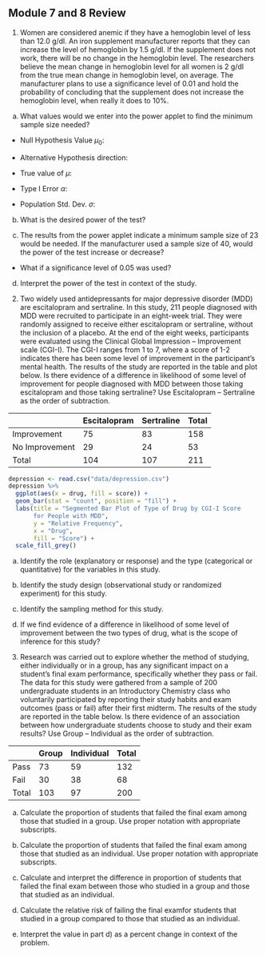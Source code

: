 ## Module 7 and 8 Review 

1. Women are considered anemic if they have a hemoglobin level of less than 12.0 g/dl. An iron supplement manufacturer reports that they can increase the level of hemoglobin by 1.5 g/dl. If the supplement does not work, there will be no change in the hemoglobin level.  The researchers believe the mean change in hemoglobin level for all women is 2 g/dl from the true mean change in hemoglobin level, on average.  The manufacturer plans to use a significance level of 0.01 and hold the probability of concluding that the supplement does not increase the hemoglobin level, when really it does to 10%.  

a.  What values would we enter into the power applet to find the minimum sample size needed?

* Null Hypothesis Value $\mu_0$:

\vspace{0.1in}

* Alternative Hypothesis direction:

\vspace{0.1in}

* True value of $\mu$:

\vspace{0.1in}
	
* Type I Error $\alpha$:

\vspace{0.1in}

* Population Std. Dev. $\sigma$:

b.  What is the desired power of the test?

\vspace{2.5in}

c.  The results from the power applet indicate a minimum sample size of 23 would be needed.  If the manufacturer used a sample size of 40, would the power of the test increase or decrease?

\vspace{0.2in}

* What if a significance level of 0.05 was used?

\vspace{0.2in}

d.  Interpret the power of the test in context of the study.

\newpage

2. Two widely used antidepressants for major depressive disorder (MDD) are escitalopram and sertraline. In this study, 211 people diagnosed with MDD were recruited to participate in an eight-week trial. They were randomly assigned to receive either escitalopram or sertraline, without the inclusion of a placebo. At the end of the eight weeks, participants were evaluated using the Clinical Global Impression – Improvement scale (CGI-I). The CGI-I ranges from 1 to 7, where a score of 1-2 indicates there has been some level of improvement in the participant’s mental health. The results of the study are reported in the table and plot below.  Is there evidence of a difference in likelihood of some level of improvement for people diagnosed with MDD between those taking escitalopram and those taking sertraline? Use Escitalopram – Sertraline as the order of subtraction.

|               | Escitalopram | Sertraline |  Total   |
|---------------|--------------|------------|----------|
| Improvement   |      75      |     83     |   158    |   
| No Improvement|      29      |     24     |    53    |  
| Total         |     104      |    107     |   211    | 

```r
depression <- read.csv("data/depression.csv")
depression %>%
  ggplot(aes(x = drug, fill = score)) +
  geom_bar(stat = "count", position = "fill") +
  labs(title = "Segmented Bar Plot of Type of Drug by CGI-I Score 
       for People with MDD",
       y = "Relative Frequency",
       x = "Drug",
       fill = "Score") +
  scale_fill_grey()
```

a.	Identify the role (explanatory or response) and the type (categorical or quantitative) for the variables in this study.

\vspace{0.6in}

b.	Identify the study design (observational study or randomized experiment) for this study.

\vspace{0.4in}

c.	Identify the sampling method for this study.

\vspace{0.4in}


d. If we find evidence of a difference in likelihood of some level of improvement between the two types of drug, what is the scope of inference for this study?

\vspace{0.8in}

3. Research was carried out to explore whether the method of studying, either individually or in a group, has any significant impact on a student’s final exam performance, specifically whether they pass or fail. The data for this study were gathered from a sample of 200 undergraduate students in an Introductory Chemistry class who voluntarily participated by reporting their study habits and exam outcomes (pass or fail) after their first midterm. The results of the study are reported in the table below.  Is there evidence of an association between how undergraduate students choose to study and their exam results?  Use Group – Individual as the order of subtraction.


|            |    Group     | Individual |  Total   |
|------------|--------------|------------|----------|
| Pass       |      73      |     59     |   132    |   
| Fail       |      30      |     38     |    68    |  
| Total      |     103      |     97     |   200    | 


a.  Calculate the proportion of students that failed the final exam among those that studied in a group.  Use proper notation with appropriate subscripts.

\vspace{0.6in}

b. Calculate the proportion of students that failed the final exam among those that studied as an individual.  Use proper notation with appropriate subscripts.

\vspace{0.6in}

c. Calculate and interpret the difference in proportion of students that failed the final exam between those who studied in a group and those that studied as an individual.

\vspace{1in}

d. Calculate the relative risk of failing the final examfor students that studied in a group compared to those that studied as an individual.  

\vspace{1in}

e. Interpret the value in part d) as a percent change in context of the problem.


\newpage